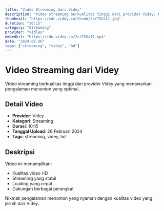 ```yaml
---
title: "Video Streaming dari Videy"
description: "Video streaming berkualitas tinggi dari provider Videy. Nikmati pengalaman menonton yang lancar dengan kualitas video yang jernih."
thumbnail: "https://cdn.videy.co/thumb/2srT5GsI1.jpg"
duration: "10:15"
category: "Streaming"
provider: "vidley"
embedUrl: "https://cdn.videy.co/2srT5GsI1.mp4"
date: "2024-02-26"
tags: ["streaming", "videy", "hd"]
---
```


# Video Streaming dari Videy

Video streaming berkualitas tinggi dari provider Videy yang menawarkan pengalaman menonton yang optimal.

## Detail Video
- **Provider**: Videy
- **Kategori**: Streaming
- **Durasi**: 10:15
- **Tanggal Upload**: 26 Februari 2024
- **Tags**: streaming, videy, hd

## Deskripsi
Video ini menampilkan:
- Kualitas video HD
- Streaming yang stabil
- Loading yang cepat
- Dukungan berbagai perangkat

Nikmati pengalaman menonton yang nyaman dengan kualitas video yang jernih dari Videy. 